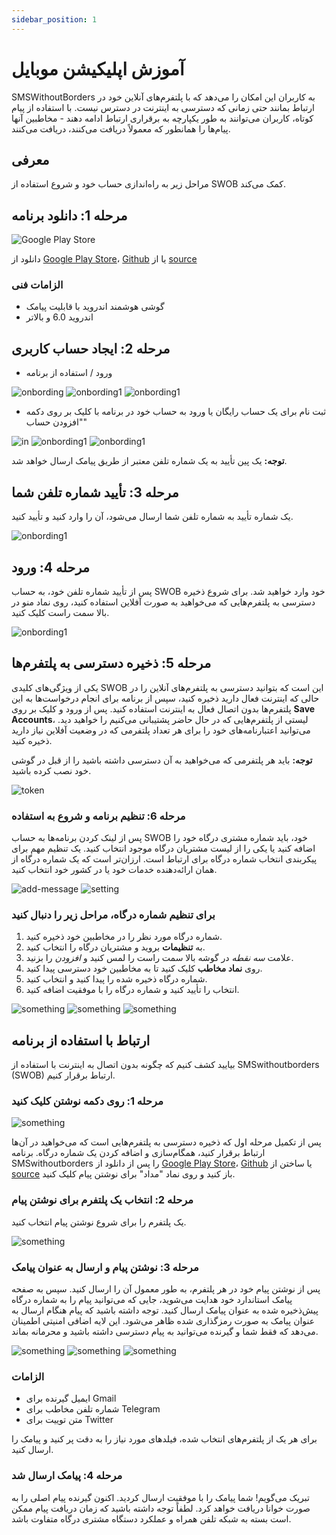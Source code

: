 ```yaml
---
sidebar_position: 1
---
```


# آموزش اپلیکیشن موبایل

SMSWithoutBorders به ​​کاربران این امکان را می‌دهد که با پلتفرم‌های آنلاین خود در ارتباط بمانند حتی زمانی که دسترسی به اینترنت در دسترس نیست. با استفاده از پیام کوتاه، کاربران می‌توانند به طور یکپارچه به برقراری ارتباط ادامه دهند - مخاطبین آنها پیام‌ها را همانطور که معمولاً دریافت می‌کنند، دریافت می‌کنند.

## معرفی

مراحل زیر به راه‌اندازی حساب خود و شروع استفاده از SWOB کمک می‌کند.

## مرحله 1: دانلود برنامه

![Google Play Store](/static/img/swob_on_playstore.png)

دانلود از [Google Play Store](https://play.google.com/store/apps/details?id=com.afkanerd.sw0b)،
[Github](https://github.com/smswithoutborders/SMSwithoutBorders-Android/releases) یا از
[source](https://github.com/smswithoutborders/SMSwithoutBorders-Android)

### الزامات فنی

- گوشی هوشمند اندروید با قابلیت پیامک
- اندروید 6.0 و بالاتر

## مرحله 2: ایجاد حساب کاربری

- ورود / استفاده از برنامه

![onbording](/static/img/onbording1.png)
![onbording1](/static/img/onbording.png)
![onbording1](/static/img/onbording2.png)

- ثبت نام برای یک حساب رایگان یا ورود به حساب خود در برنامه با کلیک بر روی دکمه "افزودن حساب"

![in](/static/img/sign_in.png)
![onbording1](/static/img/sign_in1.png)
![onbording1](/static/img/sign_in2.png)

**توجه:** یک پین تأیید به یک شماره تلفن معتبر از طریق پیامک ارسال خواهد شد.

## مرحله 3: تأیید شماره تلفن شما

یک شماره تأیید به شماره تلفن شما ارسال می‌شود، آن را وارد کنید و تأیید کنید.

![onbording1](/static/img/no-validation.png)

## مرحله 4: ورود

پس از تأیید شماره تلفن خود، به حساب SWOB خود وارد خواهید شد. برای شروع ذخیره دسترسی به پلتفرم‌هایی که می‌خواهید به صورت آفلاین استفاده کنید، روی نماد منو در بالا سمت راست کلیک کنید.

![onbording1](/static/img/login.png)

## مرحله 5: ذخیره دسترسی به پلتفرم‌ها

یکی از ویژگی‌های کلیدی SWOB این است که بتوانید دسترسی به پلتفرم‌های آنلاین را در حالی که اینترنت فعال دارید ذخیره کنید، سپس از برنامه برای انجام درخواست‌ها به این پلتفرم‌ها بدون اتصال فعال به اینترنت استفاده کنید. پس از ورود و کلیک بر روی **Save Accounts**، لیستی از پلتفرم‌هایی که در حال حاضر پشتیبانی می‌کنیم را خواهید دید. می‌توانید اعتبارنامه‌های خود را برای هر تعداد پلتفرمی که در وضعیت آفلاین نیاز دارید ذخیره کنید.

**توجه:** باید هر پلتفرمی که می‌خواهید به آن دسترسی داشته باشید را از قبل در گوشی خود نصب کرده باشید.

![token](/static/img/token.png)

### مرحله 6: تنظیم برنامه و شروع به استفاده

پس از لینک کردن برنامه‌ها به حساب SWOB خود، باید شماره مشتری درگاه خود را اضافه کنید یا یکی را از لیست مشتریان درگاه موجود انتخاب کنید. یک تنظیم مهم برای پیکربندی انتخاب شماره درگاه برای ارتباط است. ارزان‌تر است که یک شماره درگاه از همان ارائه‌دهنده خدمات خود یا در کشور خود انتخاب کنید.

![add-message](/static/img/add-message.png)
![setting](/static/img/settings.png)

### برای تنظیم شماره درگاه، مراحل زیر را دنبال کنید

1. شماره درگاه مورد نظر را در مخاطبین خود ذخیره کنید.
2. به **تنظیمات** بروید و مشتریان درگاه را انتخاب کنید.
3. علامت _سه نقطه_ در گوشه بالا سمت راست را لمس کنید و _افزودن_ را بزنید.
4. روی **نماد مخاطب** کلیک کنید تا به مخاطبین خود دسترسی پیدا کنید.
5. شماره درگاه ذخیره شده را پیدا کنید و انتخاب کنید.
6. انتخاب را تأیید کنید و شماره درگاه را با موفقیت اضافه کنید.

![something](/static/img/token.png)
![something](/static/img/token.png)
![something](/static/img/token.png)

## ارتباط با استفاده از برنامه

بیایید کشف کنیم که چگونه بدون اتصال به اینترنت با استفاده از SMSwithoutborders (SWOB) ارتباط برقرار کنیم.

### مرحله 1: روی دکمه نوشتن کلیک کنید

![something](/static/img/token.png)

پس از تکمیل مرحله اول که ذخیره دسترسی به پلتفرم‌هایی است که می‌خواهید در آن‌ها ارتباط برقرار کنید، همگام‌سازی و اضافه کردن یک شماره درگاه. برنامه SMSwithoutborders را پس از دانلود از [Google Play Store](https://)، [Github](https://) یا ساختن از [source](https://) باز کنید و روی نماد "مداد" برای نوشتن پیام کلیک کنید.

### مرحله 2: انتخاب یک پلتفرم برای نوشتن پیام

یک پلتفرم را برای شروع نوشتن پیام انتخاب کنید.

![something](/static/img/token.png)

### مرحله 3: نوشتن پیام و ارسال به عنوان پیامک

پس از نوشتن پیام خود در هر پلتفرم، به طور معمول آن را ارسال کنید. سپس به صفحه پیامک استاندارد خود هدایت می‌شوید، جایی که می‌توانید پیام را به شماره درگاه پیش‌ذخیره شده به عنوان پیامک ارسال کنید. توجه داشته باشید که پیام هنگام ارسال به عنوان پیامک به صورت رمزگذاری شده ظاهر می‌شود. این لایه اضافی امنیتی اطمینان می‌دهد که فقط شما و گیرنده می‌توانید به پیام دسترسی داشته باشید و محرمانه بماند.

![something](/static/img/token.png)
![something](/static/img/token.png)
![something](/static/img/token.png)

### الزامات

- ایمیل گیرنده برای Gmail
- شماره تلفن مخاطب برای Telegram
- متن توییت برای Twitter

برای هر یک از پلتفرم‌های انتخاب شده، فیلدهای مورد نیاز را به دقت پر کنید و پیامک را ارسال کنید.

### مرحله 4: پیامک ارسال شد

تبریک می‌گویم! شما پیامک را با موفقیت ارسال کردید. اکنون گیرنده پیام اصلی را به صورت خوانا دریافت خواهد کرد. لطفاً توجه داشته باشید که زمان دریافت پیام ممکن است بسته به شبکه تلفن همراه و عملکرد دستگاه مشتری درگاه متفاوت باشد.
